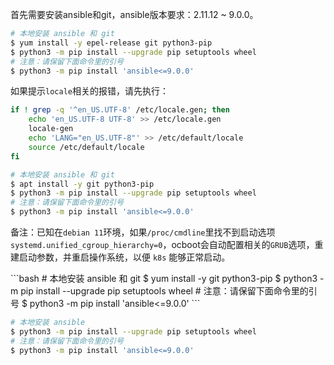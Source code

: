 
首先需要安装ansible和git，ansible版本要求：2.11.12 ~ 9.0.0。

<Tabs>
  <TabItem value="CentOS 7" label="CentOS 7" default>

```bash
# 本地安装 ansible 和 git
$ yum install -y epel-release git python3-pip
$ python3 -m pip install --upgrade pip setuptools wheel
# 注意：请保留下面命令里的引号
$ python3 -m pip install 'ansible<=9.0.0'
```

  </TabItem>

  <TabItem value="Debian 10/11" label="Debian 10/11">

如果提示`locale`相关的报错，请先执行：

```bash
if ! grep -q '^en_US.UTF-8' /etc/locale.gen; then
    echo 'en_US.UTF-8 UTF-8' >> /etc/locale.gen
    locale-gen
    echo 'LANG="en_US.UTF-8"' >> /etc/default/locale
    source /etc/default/locale
fi
```

```bash
# 本地安装 ansible 和 git
$ apt install -y git python3-pip
$ python3 -m pip install --upgrade pip setuptools wheel
# 注意：请保留下面命令里的引号
$ python3 -m pip install 'ansible<=9.0.0'
```
备注：已知在`debian 11`环境，如果`/proc/cmdline`里找不到启动选项 `systemd.unified_cgroup_hierarchy=0`，ocboot会自动配置相关的`GRUB`选项，重建启动参数，并重启操作系统，以便 `k8s` 能够正常启动。

  </TabItem>

  <TabItem value="Kylin V10" label="Kylin V10">
```bash
# 本地安装 ansible 和 git
$ yum install -y git python3-pip
$ python3 -m pip install --upgrade pip setuptools wheel
# 注意：请保留下面命令里的引号
$ python3 -m pip install 'ansible<=9.0.0'
```
  </TabItem>

  <TabItem value="其它操作系统" label="其它操作系统" >

```bash
# 本地安装 ansible
$ python3 -m pip install --upgrade pip setuptools wheel
# 注意：请保留下面命令里的引号
$ python3 -m pip install 'ansible<=9.0.0'
```
  </TabItem>
</Tabs>

